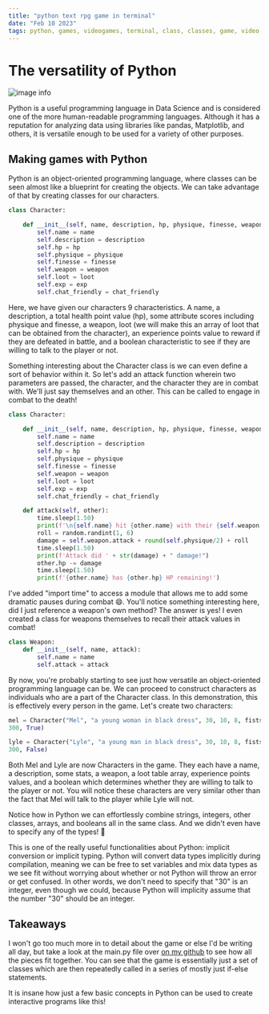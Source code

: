 ```yaml
---
title: "python text rpg game in terminal"
date: "Feb 10 2023"
tags: python, games, videogames, terminal, class, classes, game, video game
---
```


# The versatility of Python

![image info](/blackkingdomplay.png)

Python is a useful programming language in Data Science and is considered one of the more human-readable programming languages. 
Although it has a reputation for analyzing data using libraries like pandas, Matplotlib, and others, it is versatile enough to be used 
for a variety of other purposes. 

## Making games with Python

Python is an object-oriented programming language, where classes can be seen almost like a blueprint for creating the objects. We can take advantage of that 
by creating classes for our characters.

```py showLineNumbers /class/1
class Character:

    def __init__(self, name, description, hp, physique, finesse, weapon, loot, exp, chat_friendly):
        self.name = name
        self.description = description
        self.hp = hp
        self.physique = physique
        self.finesse = finesse
        self.weapon = weapon
        self.loot = loot
        self.exp = exp
        self.chat_friendly = chat_friendly
```

Here, we have given our characters 9 characteristics. A name, a description, a total health point value (hp), some attribute scores including 
physique and finesse, a weapon, loot (we will make this an array of loot that can be obtained from the character), an experience points value to reward 
if they are defeated in battle, and a boolean characteristic to see if they are willing to talk to the player or not.

Something interesting about the Character class is we can even define a sort of behavior within it. So let's add an attack function wherein two parameters are passed, 
the character, and the character they are in combat with. We'll just say themselves and an other. This can be called to engage in combat to the death!

```py showLineNumbers /def/1-2
class Character:

    def __init__(self, name, description, hp, physique, finesse, weapon, loot, exp, chat_friendly):
        self.name = name
        self.description = description
        self.hp = hp
        self.physique = physique
        self.finesse = finesse
        self.weapon = weapon
        self.loot = loot
        self.exp = exp
        self.chat_friendly = chat_friendly

    def attack(self, other):
        time.sleep(1.50)
        print(f'\n{self.name} hit {other.name} with their {self.weapon.name}!')
        roll = random.randint(1, 6)
        damage = self.weapon.attack + round(self.physique/2) + roll
        time.sleep(1.50)
        print(f'Attack did ' + str(damage) + " damage!")
        other.hp -= damage
        time.sleep(1.50)
        print(f'{other.name} has {other.hp} HP remaining!')
```

I've added "import time" to access a module that allows me to add some dramatic pauses during combat 😄. You'll notice something interesting here, 
did I just reference a weapon's own method? The answer is yes! I even created a class for weapons themselves to recall their attack values in combat!

```py showLineNumbers /Weapon/1
class Weapon:
    def __init__(self, name, attack):
        self.name = name
        self.attack = attack
```

By now, you're probably starting to see just how versatile an object-oriented programming language can be. We can proceed to construct characters as 
individuals who are a part of the Character class. In this demonstration, this is effectively every person in the game. Let's create two characters:

```py showLineNumbers /Character/1-2
mel = Character("Mel", "a young woman in black dress", 30, 10, 8, fists, ["Charcoal Ring", "Junk"], 
300, True)

lyle = Character("Lyle", "a young man in black dress", 30, 10, 8, fists, ["Charcoal Ring", "Junk"], 
300, False)
```

Both Mel and Lyle are now Characters in the game. They each have a name, a description, some stats, a weapon, a loot table array, experience points values, 
and a boolean which determines whether they are willing to talk to the player or not. You will notice these characters are very similar other than the fact 
that Mel will talk to the player while Lyle will not.

Notice how in Python we can effortlessly combine strings, integers, other classes, arrays, and booleans all in the same class. And we didn't even have to specify 
any of the types! 🤯

This is one of the really useful functionalities about Python: implicit conversion or implicit typing. Python will convert data types implicitly during compilation, 
meaning we can be free to set variables and mix data types as we see fit without worrying about whether or not Python will throw an error or get confused. In other words, 
we don't need to specify that "30" is an integer, even though we could, because Python will implicity assume that the number "30" should be an integer.

## Takeaways

I won't go too much more in to detail about the game or else I'd be writing all day, but take a look at the main.py file over 
<u>[on my github](https://github.com/DrBradleyMexico/BlackKingdomGameDemo)</u> 
to see how all the pieces fit together. You can see that the game is essentially just a set of classes which are then 
repeatedly called in a series of mostly just if-else statements. 

It is insane how just a few basic concepts in Python can be used to create interactive programs like this! 